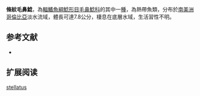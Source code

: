 {{Speciesbox
| name = 條紋毛鼻鯰
| image = 
| image_width = 
| status = NE
| status_system = IUCN3.1
| genus = Trichomycterus
| species = striatus
| authority = [[Meek|Meek]]&[[Hildebrand|Hildebrand]], 1913
| synonyms = *''Pygidium striatum'',Meek & Hildebrand, 1913 ''
*''Trichomycterus striatum '',Meek & Hildebrand, 1913 ''
*''Pygidium septentrionale '',Behre, 1928 ''
*''Trichomycterus septentrionale '',Behre, 1928 ''<ref>[http://www.fishbase.us/Nomenclature/SynonymsList.php?ID=48738&SynCode=118107&GenusName=Trichomycterus&SpeciesName=striatus Synonyms of Trichomycterus striatus], FishBase, 2014-11-4查阅</ref>
}}

'''條紋毛鼻鯰'''，為[[輻鰭魚綱|輻鰭魚綱]][[鯰形目|鯰形目]][[毛鼻鯰科|毛鼻鯰科]]的其中一[[種|種]]，為熱帶魚類，分布於[[南美洲|南美洲]][[哥倫比亞|哥倫比亞]]淡水流域，體長可達7.8公分，棲息在底層水域，生活習性不明。

==参考文献==
*{{FishBase_species|genus=Trichomycterus|species=stellatus|year=2011|month=12}}
<references />

== 扩展阅读 ==
{{refbegin}}
{{wikispecies-inline|Trichomycterus stellatus|條紋毛鼻鯰}}
{{refend}}
{{Taxonbar|from=Q5513687}}

[[Category:毛鼻鯰属|stellatus]]


{{鯰形目小作品}}